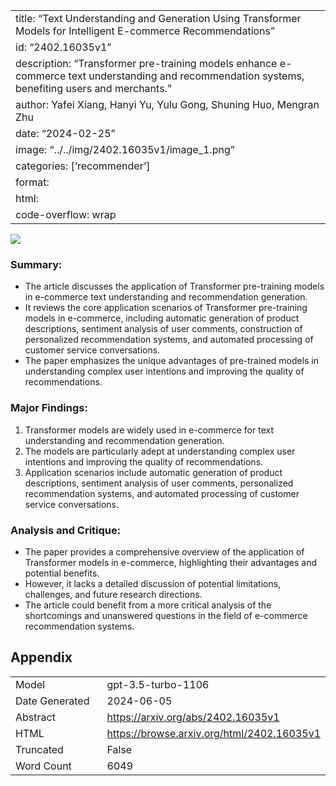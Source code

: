 
---
title: "Text Understanding and Generation Using Transformer Models for Intelligent E-commerce Recommendations"
id: "2402.16035v1"
description: "Transformer pre-training models enhance e-commerce text understanding and recommendation systems, benefiting users and merchants."
author: Yafei Xiang, Hanyi Yu, Yulu Gong, Shuning Huo, Mengran Zhu
date: "2024-02-25"
image: "../../img/2402.16035v1/image_1.png"
categories: ['recommender']
format:
  html:
    code-overflow: wrap
---

![](../../img/2402.16035v1/image_1.png)

### **Summary:**
- The article discusses the application of Transformer pre-training models in e-commerce text understanding and recommendation generation.
- It reviews the core application scenarios of Transformer pre-training models in e-commerce, including automatic generation of product descriptions, sentiment analysis of user comments, construction of personalized recommendation systems, and automated processing of customer service conversations.
- The paper emphasizes the unique advantages of pre-trained models in understanding complex user intentions and improving the quality of recommendations.

### Major Findings:
1. Transformer models are widely used in e-commerce for text understanding and recommendation generation.
2. The models are particularly adept at understanding complex user intentions and improving the quality of recommendations.
3. Application scenarios include automatic generation of product descriptions, sentiment analysis of user comments, personalized recommendation systems, and automated processing of customer service conversations.

### Analysis and Critique:
- The paper provides a comprehensive overview of the application of Transformer models in e-commerce, highlighting their advantages and potential benefits.
- However, it lacks a detailed discussion of potential limitations, challenges, and future research directions.
- The article could benefit from a more critical analysis of the shortcomings and unanswered questions in the field of e-commerce recommendation systems.

## Appendix

|          |          |
|----------|----------|
| Model     | gpt-3.5-turbo-1106       |
| Date Generated     | 2024-06-05       |
| Abstract | [https://arxiv.org/abs/2402.16035v1](https://arxiv.org/abs/2402.16035v1)        |
| HTML     | [https://browse.arxiv.org/html/2402.16035v1](https://browse.arxiv.org/html/2402.16035v1)       |
| Truncated       | False       |
| Word Count       | 6049       |